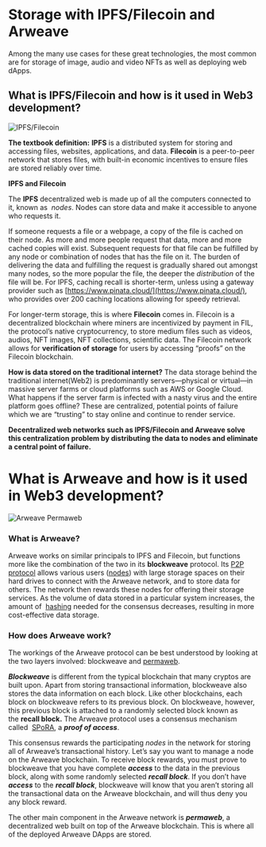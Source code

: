 # Storage with IPFS/Filecoin and Arweave

Among the many use cases for these great technologies, the most common 
are for storage of image, audio and video NFTs as well as deploying web dApps.

## What is IPFS/Filecoin and how is it used in Web3 development?
![IPFS/Filecoin](/assets/lessons/ipfs-filecoin_and_arweave/ipfs-filecoin2.png)

**The textbook definition:** **IPFS** is a distributed system for storing and accessing files, 
websites, applications, and data. **Filecoin** is a peer-to-peer network that stores files, 
with built-in economic incentives to ensure files are stored reliably over time.

**IPFS and Filecoin**

The **IPFS** decentralized web is made up of all the computers connected to it, known as
 *nodes*. Nodes can store data and make it accessible to anyone who requests it.

If someone requests a file or a webpage, a copy of the file is cached on their node. 
As more and more people request that data, more and more cached copies will exist. 
Subsequent requests for that file can be fulfilled by any node or combination of nodes 
that has the file on it. The burden of delivering the data and fulfilling the request 
is gradually shared out amongst many nodes, so the more popular the file, the deeper 
the *distribution* of the file will be. For IPFS, caching recall is shorter-term, 
unless using a gateway provider such as [https://www.pinata.cloud/](https://www.pinata.cloud/), 
who provides over 200 caching locations allowing for speedy retrieval.

For longer-term storage, this is where **Filecoin** comes in. Filecoin is a decentralized 
blockchain where miners are incentivized by payment in FIL, the protocol’s native 
cryptocurrency, to store medium files such as videos, audios, NFT images, NFT collections, 
scientific data. The Filecoin network allows for **verification of storage** for users 
by accessing “proofs” on the Filecoin blockchain.

**How is data stored on the traditional internet?** The data storage behind the traditional 
internet(Web2) is predominantly servers—physical or virtual—in massive server farms or cloud 
platforms such as AWS or Google Cloud. What happens if the server farm is infected with a 
nasty virus and the entire platform goes offline? These are centralized, potential points 
of failure which we are “trusting” to stay online and continue to render service.  

**Decentralized web networks such as IPFS/Filecoin and Arweave solve this centralization** 
**problem by distributing the data to nodes and eliminate a central point of failure.**

# What is Arweave and how is it used in Web3 development?
![Arweave Permaweb](/assets/lessons/ipfs-filecoin_and_arweave/arweave3.png)

### What is Arweave?

Arweave works on similar principals to IPFS and Filecoin, but functions more like the 
combination of the two in its **blockweave** protocol. 
Its [P2P protocol](https://www.webroot.com/in/en/resources/glossary/what-is-peer-to-peer-networking) 
allows various users ([nodes](https://learn.bybit.com/blockchain/what-are-nodes/)) 
with large storage spaces on their hard drives to connect with the Arweave network, and to store 
data for others. The network then rewards these nodes for offering their storage services. As the 
volume of data stored in a particular system increases, the amount of
 [hashing](https://learn.bybit.com/blockchain/what-is-hashing-in-blockchain/) needed for the consensus 
decreases, resulting in more cost-effective data storage. 

### How does Arweave work?

The workings of the Arweave protocol can be best understood by looking at the two layers involved: 
blockweave and [permaweb](https://arweave.medium.com/welcome-to-the-permaweb-ce0e6c73ddfb).

***Blockweave*** is different from the typical blockchain that many cryptos are built upon. Apart 
from storing transactional information, blockweave also stores the data information on each block. 
Like other blockchains, each block on blockweave refers to its previous block. On blockweave, 
however, this previous block is attached to a randomly selected block known as the **recall block.** 
The Arweave protocol uses a consensus mechanism called 
[SPoRA](https://tokenpost.com/Arweave-Introduces-New-Consensus-SPoRA-6729), a ***proof of access***. 

This consensus rewards the participating *nodes* in the network for storing all of Arweave’s 
transactional history. Let’s say you want to manage a node on the Arweave blockchain. To receive 
block rewards, you must prove to blockweave that you have complete ***access*** to the data in the 
previous block, along with some randomly selected ***recall block***. If you don’t have ***access*** 
to the ***recall block***, blockweave will know that you aren’t storing all the transactional data on 
the Arweave blockchain, and will thus deny you any block reward.

The other main component in the Arweave network is ***permaweb***, a decentralized web built on top of 
the Arweave blockchain. This is where all of the deployed Arweave DApps are stored.
